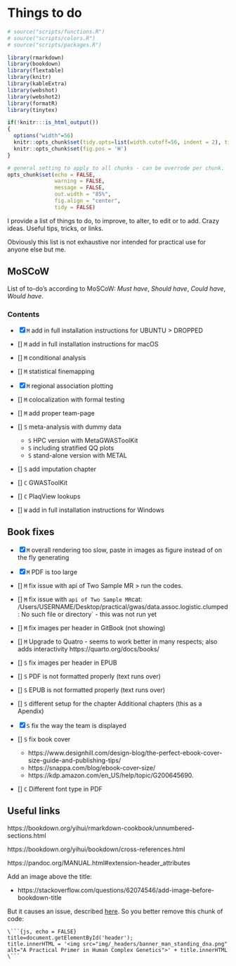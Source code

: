 # Things to do {#todo}
<!-- ![](./img/_headers/banner_man_standing_dna.png){width=100%} -->
```r
# source("scripts/functions.R")
# source("scripts/colors.R")
# source("scripts/packages.R")

library(rmarkdown)
library(bookdown)
library(flextable)
library(knitr)
library(kableExtra)
library(webshot)
library(webshot2)
library(formatR)
library(tinytex)
```

```r
if(!knitr:::is_html_output())
{
  options("width"=56)
  knitr::opts_chunk$set(tidy.opts=list(width.cutoff=56, indent = 2), tidy = TRUE)
  knitr::opts_chunk$set(fig.pos = 'H')
}
```

```r
# general setting to apply to all chunks - can be overrode per chunk.
opts_chunk$set(echo = FALSE, 
               warning = FALSE, 
               message = FALSE, 
               out.width = "85%", 
               fig.align = "center", 
               tidy = FALSE)
```
I provide a list of things to do, to improve, to alter, to edit or to add. Crazy ideas. Useful tips, tricks, or links. 

Obviously this list is not exhaustive nor intended for practical use for anyone else but me.

## MoSCoW

List of to-do's according to MoSCoW: _Must have_, _Should have_, _Could have_, _Would have_.

### Contents

- [x] `M` add in full installation instructions for UBUNTU > DROPPED
- [] `M` add in full installation instructions for macOS
- [] `M` conditional analysis
- [] `M` statistical finemapping
- [x] `M` regional association plotting
- [] `M` colocalization with formal testing
- [] `M` add proper team-page

- [] `S` meta-analysis with dummy data
    - `S` HPC version with MetaGWASToolKit
    - `S` including stratified QQ plots
    - `S` stand-alone version with METAL
- [] `S` add imputation chapter

- [] `C` GWASToolKit
- [] `C` PlaqView lookups

- [] `W` add in full installation instructions for Windows

## Book fixes

- [x] `M` overall rendering too slow, paste in images as figure instead of on the fly generating
- [x] `M` PDF is too large
- [] `M` fix issue with api of Two Sample MR > run the codes.
- [] `M` fix issue with `api of Two Sample MR`cat: /Users/USERNAME/Desktop/practical/gwas/data.assoc.logistic.clumped: No such file or directory` - this was not run yet
- [] `M` fix images per header in GitBook (not showing)
- [] `M` Upgrade to Quatro - seems to work better in many respects; also adds interactivity https://quarto.org/docs/books/

- [] `S` fix images per header in EPUB
- [] `S` PDF is not formatted properly (text runs over)
- [] `S` EPUB is not formatted properly (text runs over)
- [] `S` different setup for the chapter Additional chapters (this as a Apendix)
- [x] `S` fix the way the team is displayed
- [] `S` fix book cover
  - https://www.designhill.com/design-blog/the-perfect-ebook-cover-size-guide-and-publishing-tips/
  - https://snappa.com/blog/ebook-cover-size/
  - https://kdp.amazon.com/en_US/help/topic/G200645690.

- [] `C` Different font type in PDF

## Useful links

https://bookdown.org/yihui/rmarkdown-cookbook/unnumbered-sections.html

https://bookdown.org/yihui/bookdown/cross-references.html

https://pandoc.org/MANUAL.html#extension-header_attributes

Add an image above the title:

- https://stackoverflow.com/questions/62074546/add-image-before-bookdown-title

But it causes an issue, described [here](https://www.mobileread.com/forums/showthread.php?t=206086). So you better remove this chunk of code:


```
\```{js, echo = FALSE}
title=document.getElementById('header');
title.innerHTML = '<img src="img/_headers/banner_man_standing_dna.png" alt="A Practical Primer in Human Complex Genetics">' + title.innerHTML
\```
```


<!-- ```{js, echo = FALSE} -->
<!-- title=document.getElementById('header'); -->
<!-- title.innerHTML = '<img src="img/_headers/banner_man_standing_dna.png" alt="To-do">' + title.innerHTML -->
<!-- ``` -->
